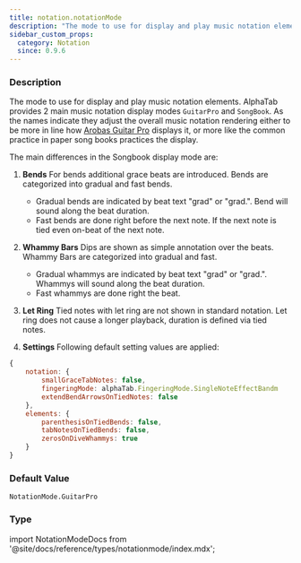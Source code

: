```yaml
---
title: notation.notationMode
description: "The mode to use for display and play music notation elements."
sidebar_custom_props:
  category: Notation
  since: 0.9.6
---
```




<SettingsHeader />

### Description
The mode to use for display and play music notation elements. AlphaTab provides 2 main music notation display modes `GuitarPro` and `SongBook`.
As the names indicate they adjust the overall music notation rendering either to be more in line how [Arobas Guitar Pro](https://www.guitar-pro.com) displays it,
or more like the common practice in paper song books practices the display.

The main differences in the Songbook display mode are:

1. **Bends**
For bends additional grace beats are introduced. Bends are categorized into gradual and fast bends.
    * Gradual bends are indicated by beat text "grad" or "grad.". Bend will sound along the beat duration.
    * Fast bends are done right before the next note. If the next note is tied even on-beat of the next note.
2.  **Whammy Bars**
Dips are shown as simple annotation over the beats. Whammy Bars are categorized into gradual and fast.
    * Gradual whammys are indicated by beat text "grad" or "grad.". Whammys will sound along the beat duration.
    * Fast whammys are done right the beat.

3. **Let Ring**
Tied notes with let ring are not shown in standard notation. Let ring does not cause a longer playback, duration is defined via tied notes.

4. **Settings**
Following default setting values are applied:
```js
{
    notation: {
        smallGraceTabNotes: false,
        fingeringMode: alphaTab.FingeringMode.SingleNoteEffectBandm
        extendBendArrowsOnTiedNotes: false
    },
    elements: {
        parenthesisOnTiedBends: false,
        tabNotesOnTiedBends: false,
        zerosOnDiveWhammys: true
    }
}
```


### Default Value

`NotationMode.GuitarPro`

### Type

<CodeBadge type="js" name="NotationMode" /><CodeBadge type="net" name="AlphaTab.NotationMode" /><CodeBadge type="android" name="alphaTab.NotationMode" />import NotationModeDocs from '@site/docs/reference/types/notationmode/index.mdx';

<NotationModeDocs inlined={true} />